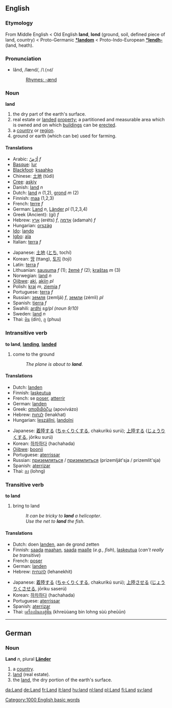 ==English==
===Etymology===
From Middle English < Old English '''land''', '''lond''' (ground, soil, defined piece of land, country) < Proto-Germanic '''[[*landom]]''' < Proto-Indo-European '''[[*lendh-]]''' (land, heath).

===Pronunciation===
*lănd, /lænd/, /<tt>l{nd</tt>/
*:[[Rhymes:English:-ænd|Rhymes: -ænd]]

===Noun===
'''land'''

# the dry part of the earth's surface.
# real estate or [[landed]] [[property]]; a partitioned and measurable area which is owned and on which [[buildings]] can be [[erected]].
# a [[country]] or [[region]].
# ground or earth (which can be) used for farming.

====Translations====
{{top}}
*Arabic: [[ارض|أرْضٌ]] {{IPAchar|(’arɖ)}} ''f''
*[[Basque]]: [[lur]]
*[[Blackfoot]]: [[ksaahko]]
*Chinese: [[土地]] (tǔdì)
*[[Cree]]: [[askiy]]
*Danish: [[land#Danish|land]] ''n''
*Dutch: [[land#Dutch|land]] ''n'' (1,2), [[grond]] ''m'' (2)
*Finnish: [[maa]] (1,2,3)
*French: [[terre]] ''f''
*German: [[Land#German|Land]] ''n'', [[Land#German|Länder]] ''pl'' (1,2,3,4)
*Greek (Ancient): {{IPAchar|[[γῆ]]}} (gí) ''f''
*Hebrew: [[ארץ]] (eréts) ''f'', [[אדמה]] (adamah) ''f''
*Hungarian: [[ország]]
*[[Ido]]: [[lando]]
*[[Igbo]]: [[ala]]
*Italian: [[terra]] ''f''
{{mid}}
*Japanese: [[土地]] ([[とち]], tochí)
*Korean: [[땅]] (ttang), [[토지]] (toji)
*Latin: [[terra]] ''f''
*Lithuanian: [[sausuma]] ''f'' (1); [[žemė]] ''f'' (2); [[kraštas]] ''m'' (3)
*Norwegian: [[land#Norwegian|land]] ''n''
*[[Ojibwe]]: [[aki]], [[aki|akiin]] ''pl''
*Polish: [[kraj]] ''m'', [[ziemia]] ''f''
*Portuguese: [[terra]] ''f''
*Russian: [[земля]] (zemljá) ''f'', [[земли]] (zémli) ''pl''
*Spanish: [[tierra]] ''f''
*Swahili: [[ardhi]] ''sg/pl (noun 9/10)''
*Sweden: [[land#Swedish|land]] ''n''
*Thai: [[ดิน]] (din), [[ภู]] (phuu)
{{bottom}}

===Intransitive verb===
'''to land''', '''[[landing]]''', '''[[landed]]'''

# come to the ground
#:''The plane is about to '''land'''''.

====Translations====
{{top}}
*Dutch: [[landen#Dutch|landen]]
*Finnish: [[laskeutua]]
*French: se [[poser#French|poser]], [[atterrir]]
*German: [[landen#German|landen]]
*Greek: [[αποβιβάζω]] (apovivázo)
*Hebrew: [[לנחות]] (lenakhat)
*Hungarian: [[leszállni]], [[landolni]]
{{mid}}
*Japanese: [[着陸]][[する]] ([[ちゃくりく]][[する]], chakurikú surú); [[上陸]][[する]] ([[じょうりく]][[する]], jōriku surú)
*Korean: [[하차]][[하다]] (hachahada)
*[[Ojibwe]]: [[boonii]]
*Portuguese: [[aterrissar]]
*Russian: [[приземляться]] / [[приземлиться]] (prizemlját'sja / prizemlít'sja)
*Spanish: [[aterrizar]]
*Thai: [[ลง]] (lohng)
{{bottom}}
===Transitive verb===
'''to land'''

# bring to land
#:''It can be tricky to '''land''' a helicopter''.
#:''Use the net to '''land''' the fish.''

====Translations====
{{top}}
*Dutch: doen [[landen]], aan de grond zetten
*Finnish: [[saada]] [[maa|maahan]], [[saada]] [[maa|maalle]] (''e.g., fish''), [[laskeutua]] (''can't really be transitive'')
*French: [[poser#French|poser]]
*German: [[landen]]
*Hebrew: [[להנחית]] (lehanekhit)
{{mid}}
*Japanese: [[着陸]][[する]] ([[ちゃくりく]][[する]], chakurikú surú); [[上陸]][[させる]] ([[じょうりく]][[させる]], jōriku saserú)
*Korean: [[하차하다]] (hachahada)
*Portuguese: [[aterrissar]]
*Spanish: [[aterrizar]]
*Thai: [[เครื่องบินลงสู่พื้น]] (khreùùang bin lohng sùù pheūūn)
{{bottom}}
----

==German==
===Noun===
'''Land''' ''n'', plural '''[[Länder]]'''

# a [[country]].
# [[land]] (real estate).
# the [[land]], the dry portion of the earth's surface.

[[Category:1000 English basic words]]

[[da:Land]]
[[de:Land]]
[[fr:Land]]
[[it:land]]
[[hu:land]]
[[nl:land]]
[[pl:Land]]
[[fi:Land]]
[[sv:land]]